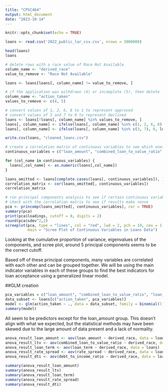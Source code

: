```yaml
---
title: "CPSC464"
output: html_document
date: "2023-10-14"
---
```


```r
knitr::opts_chunk$set(echo = TRUE)
```

```r
loans <- read.csv('2022_public_lar_csv.csv', nrows = 3000000)
```

```r
head(loans)
loans
```
```r
# delete rows with a race value of Race Not Available
column_name <- "derived_race"
value_to_remove <- "Race Not Available"

loans <- loans[loans[, column_name] != value_to_remove, ]
```

```r
# if the application was withdrawn (4) or incomplete (5), then delete
column_name <- "action_taken"
values_to_remove <- c(4, 5)

# convert values of 1, 2, 6, 8 to 1 to represent approved
# convert values of 3 and 7 to 0 to represent declined
loans <- loans[!loans[, column_name] %in% values_to_remove, ]
loans[, column_name] <- ifelse(loans[, column_name] %in% c(1, 2, 6, 8), 1, loans[, column_name])
loans[, column_name] <- ifelse(loans[, column_name] %in% c(3, 7), 0, loans[, column_name])
```

```r
write.csv(loans, "cleaned_loans.csv")
```

```r
# create a correlation matrix of continuous variables to see which ones correlate with each other 
continuous_variables = c("loan_amount", "combined_loan_to_value_ratio", "interest_rate", "rate_spread", "total_loan_costs", "origination_charges", "loan_term", "discount_points", "lender_credits", "property_value", "income", "debt_to_income_ratio")

for (col_name in continuous_variables) {
  loans[,col_name] <- as.numeric(loans[,col_name])
}

loans_omitted <- loans[complete.cases(loans[, continuous_variables]), ]
correlation_matrix <- cor(loans_omitted[, continuous_variables])
correlation_matrix
```

```r
# run principal components analysis to see if certain continuous variables can be grouped together
# check with the correlation matrix to see if results make sense
pca <- princomp(loans_omitted[, continuous_variables], cor = TRUE)
summary(pca)
print(pca$loadings, cutoff = 0, digits = 2)
round(pca$sdev^2,2)
screeplot(pca, type = "lines", col = "red", lwd = 2, pch = 19, cex = 1.2, 
          main = "Scree Plot of Continuous Variables in Loans Data")
```

Looking at the cumulative proportion of variance, eigenvalues of the components, and scree plot, around 5 principal components seems to be the correct cutoff. 

Based off of these principal components, many variables are correlated with each other and can be grouped together. We will be using the main indicator variables in each of these groups to find the best indicators for loan acceptance using a generalized linear model.  

##GLM creation
```r
pca_variables = c("loan_amount", "combined_loan_to_value_ratio", "loan_term", "rate_spread", "debt_to_income_ratio")
data_subset <- loans[c("action_taken", pca_variables)]
model <- glm(action_taken ~ ., data = data_subset, family = binomial(link = "logit"))
summary(model)
```
All seem to be predictors except for the loan_amount group. This doesn't align with what we expected, but the statistical methods may have been skewed due to the large amount of data present and a lack of normality. 

```r
anova_result_loan_amount <- aov(loan_amount ~ derived_race, data = loans)
anova_result_ltv <- aov(combined_loan_to_value_ratio ~ derived_race, data = loans)
anova_result_loan_term <- aov(loan_term ~ derived_race, data = loans)
anova_result_rate_spread <- aov(rate_spread ~ derived_race, data = loans)
anova_result_dti <- aov(debt_to_income_ratio ~ derived_race, data = loans)

summary(anova_result_loan_amount)
summary(anova_result_ltv)
summary(anova_result_loan_term)
summary(anova_result_rate_spread)
summary(anova_result_dti)
```